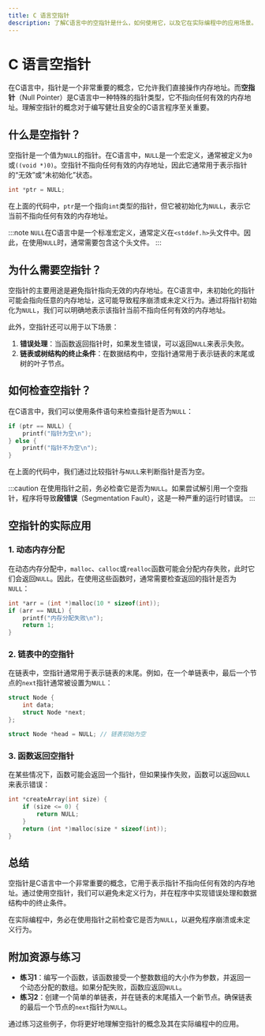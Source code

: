 ```yaml
---
title: C 语言空指针
description: 了解C语言中的空指针是什么，如何使用它，以及它在实际编程中的应用场景。
---
```


# C 语言空指针

在C语言中，指针是一个非常重要的概念，它允许我们直接操作内存地址。而**空指针**（Null Pointer）是C语言中一种特殊的指针类型，它不指向任何有效的内存地址。理解空指针的概念对于编写健壮且安全的C语言程序至关重要。

## 什么是空指针？

空指针是一个值为`NULL`的指针。在C语言中，`NULL`是一个宏定义，通常被定义为`0`或`((void *)0)`。空指针不指向任何有效的内存地址，因此它通常用于表示指针的“无效”或“未初始化”状态。

```c
int *ptr = NULL;
```

在上面的代码中，`ptr`是一个指向`int`类型的指针，但它被初始化为`NULL`，表示它当前不指向任何有效的内存地址。

:::note
`NULL`在C语言中是一个标准宏定义，通常定义在`<stddef.h>`头文件中。因此，在使用`NULL`时，通常需要包含这个头文件。
:::

## 为什么需要空指针？

空指针的主要用途是避免指针指向无效的内存地址。在C语言中，未初始化的指针可能会指向任意的内存地址，这可能导致程序崩溃或未定义行为。通过将指针初始化为`NULL`，我们可以明确地表示该指针当前不指向任何有效的内存地址。

此外，空指针还可以用于以下场景：

1. **错误处理**：当函数返回指针时，如果发生错误，可以返回`NULL`来表示失败。
2. **链表或树结构的终止条件**：在数据结构中，空指针通常用于表示链表的末尾或树的叶子节点。

## 如何检查空指针？

在C语言中，我们可以使用条件语句来检查指针是否为`NULL`：

```c
if (ptr == NULL) {
    printf("指针为空\n");
} else {
    printf("指针不为空\n");
}
```

在上面的代码中，我们通过比较指针与`NULL`来判断指针是否为空。

:::caution
在使用指针之前，务必检查它是否为`NULL`。如果尝试解引用一个空指针，程序将导致**段错误**（Segmentation Fault），这是一种严重的运行时错误。
:::

## 空指针的实际应用

### 1. 动态内存分配

在动态内存分配中，`malloc`、`calloc`或`realloc`函数可能会分配内存失败，此时它们会返回`NULL`。因此，在使用这些函数时，通常需要检查返回的指针是否为`NULL`：

```c
int *arr = (int *)malloc(10 * sizeof(int));
if (arr == NULL) {
    printf("内存分配失败\n");
    return 1;
}
```

### 2. 链表中的空指针

在链表中，空指针通常用于表示链表的末尾。例如，在一个单链表中，最后一个节点的`next`指针通常被设置为`NULL`：

```c
struct Node {
    int data;
    struct Node *next;
};

struct Node *head = NULL; // 链表初始为空
```

### 3. 函数返回空指针

在某些情况下，函数可能会返回一个指针，但如果操作失败，函数可以返回`NULL`来表示错误：

```c
int *createArray(int size) {
    if (size <= 0) {
        return NULL;
    }
    return (int *)malloc(size * sizeof(int));
}
```

## 总结

空指针是C语言中一个非常重要的概念，它用于表示指针不指向任何有效的内存地址。通过使用空指针，我们可以避免未定义行为，并在程序中实现错误处理和数据结构中的终止条件。

在实际编程中，务必在使用指针之前检查它是否为`NULL`，以避免程序崩溃或未定义行为。

## 附加资源与练习

- **练习1**：编写一个函数，该函数接受一个整数数组的大小作为参数，并返回一个动态分配的数组。如果分配失败，函数应返回`NULL`。
- **练习2**：创建一个简单的单链表，并在链表的末尾插入一个新节点。确保链表的最后一个节点的`next`指针为`NULL`。

通过练习这些例子，你将更好地理解空指针的概念及其在实际编程中的应用。